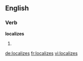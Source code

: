 ==English==

===Verb===
'''localizes'''

# {{third-person singular of|[[localize]]}}

[[de:localizes]]
[[fr:localizes]]
[[vi:localizes]]